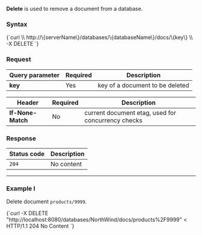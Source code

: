 
**Delete** is used to remove a document from a database.

### Syntax

<TabItem value="json" label="json">
<CodeBlock language="json">
{`curl \\
http://\{serverName\}/databases/\{databaseName\}/docs/\{key\} \\
-X DELETE
`}
</CodeBlock>
</TabItem>

### Request

| Query parameter | Required | Description |
| ------------- | -- | ---- |
| **key** | Yes | key of a document to be deleted |

| Header | Required | Description |
| --------| ------- | --- |
| **If-None-Match** | No |  current document etag, used for concurrency checks |

### Response

| Status code | Description |
| ----------- | - |
| `204` | No content |

---

### Example I

Delete document `products/9999`.

<TabItem value="json" label="json">
<CodeBlock language="json">
{`curl -X DELETE "http://localhost:8080/databases/NorthWind/docs/products%2F9999" 
< HTTP/1.1 204 No Content
`}
</CodeBlock>
</TabItem>



